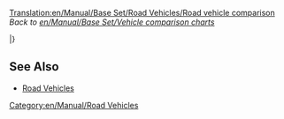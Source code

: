 [[Translation:en/Manual/Base Set/Road Vehicles/Road vehicle comparison]]
''Back to [[en/Manual/Base Set/Vehicle comparison charts]]''

{{en/Manual/Base Set/Road Vehicles/RoadVehicleHeader}}

{{en/RoadVehicleOneCellRow|busses}}

{{en/Manual/Base Set/Road Vehicles/RoadVehicleRow|climate=TSRY
|name=MPS Regal Bus
|costGBP=4,920
|costUSD=9,840
| speedKmh=56
| speedMph=35
| runCostGBP=426
| runCostUSD=852
| designed=1930
| lifespan=12
| cargo=Passengers
| capacity=31
}} 

{{en/Manual/Base Set/Road Vehicles/RoadVehicleRow|TSRY|Hereford Leopard Bus|5,740|11,480|88|55|600|1,200|1964|15|Passengers|35}}
{{en/Manual/Base Set/Road Vehicles/RoadVehicleRow|TSRY|Foster Bus|6,150|12,300|112|70|834|1,668|1987|15|Passengers|37}}
{{en/Manual/Base Set/Road Vehicles/RoadVehicleRow|TSRY|Foster MkII Bus|6,560|13,120|127|79|1,125|2,250|2008|15|Passengers|40}}
{{en/Manual/Base Set/Road Vehicles/RoadVehicleRow|TSR|Balogh Coal Truck|4,428|8,856|48|30|421|842|1935|15|Coal|20}}

{{en/RoadVehicleOneCellRow|coal trucks}}

{{en/Manual/Base Set/Road Vehicles/RoadVehicleRow|TSR|Uhl Coal Truck|5,248|10,496|88|55|787|1,574|1975|15|Coal|25}}
{{en/Manual/Base Set/Road Vehicles/RoadVehicleRow|TSR|DW Coal Truck|5,658|11,316|112|70|1,125|2,250|2014|15|Coal|28}}

|}

==See Also==
* [[en/Manual/Road vehicles#list-of-road-vehicles|Road Vehicles]]

[[Category:en/Manual/Road Vehicles]]
